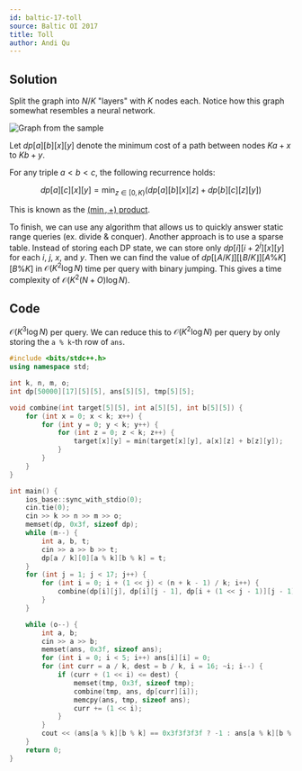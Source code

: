 ```yaml
---
id: baltic-17-toll
source: Baltic OI 2017
title: Toll
author: Andi Qu
---
```


## Solution

Split the graph into $N / K$ "layers" with $K$ nodes each. Notice how this graph somewhat resembles a neural network.

![Graph from the sample](<Baltic 17-toll/graph.png>)

Let $dp[a][b][x][y]$ denote the minimum cost of a path between nodes $Ka + x$ to $Kb + y$.

For any triple $a < b < c$, the following recurrence holds:

$$
dp[a][c][x][y] = \min_{z \in [0, K)} (dp[a][b][x][z] + dp[b][c][z][y])
$$

This is known as the [$(\min,+)$ product](https://en.wikipedia.org/wiki/Min-plus_matrix_multiplication).

To finish, we can use any algorithm that allows us to quickly answer static range queries (ex. divide & conquer). Another approach is to use a sparse table. Instead of storing each DP state, we can store only $dp[i][i + 2^j][x][y]$ for each $i$, $j$, $x$, and $y$. Then we can find the value of $dp[\lfloor A / K \rfloor][\lfloor B / K \rfloor][A \% K][B \% K]$ in $\mathcal{O}(K^2 \log N)$ time per query with binary jumping. This gives a time complexity of $\mathcal{O}(K^2(N+O)\log N)$.

## Code

$\mathcal{O}(K^3 \log N)$ per query. We can reduce this to $\mathcal{O}(K^2 \log N)$ per query by only storing the `a % k`-th row of `ans`.

```cpp
#include <bits/stdc++.h>
using namespace std;

int k, n, m, o;
int dp[50000][17][5][5], ans[5][5], tmp[5][5];

void combine(int target[5][5], int a[5][5], int b[5][5]) {
	for (int x = 0; x < k; x++) {
		for (int y = 0; y < k; y++) {
			for (int z = 0; z < k; z++) {
				target[x][y] = min(target[x][y], a[x][z] + b[z][y]);
			}
		}
	}
}

int main() {
	ios_base::sync_with_stdio(0);
	cin.tie(0);
	cin >> k >> n >> m >> o;
	memset(dp, 0x3f, sizeof dp);
	while (m--) {
		int a, b, t;
		cin >> a >> b >> t;
		dp[a / k][0][a % k][b % k] = t;
	}
	for (int j = 1; j < 17; j++) {
		for (int i = 0; i + (1 << j) < (n + k - 1) / k; i++) {
			combine(dp[i][j], dp[i][j - 1], dp[i + (1 << j - 1)][j - 1]);
		}
	}

	while (o--) {
		int a, b;
		cin >> a >> b;
		memset(ans, 0x3f, sizeof ans);
		for (int i = 0; i < 5; i++) ans[i][i] = 0;
		for (int curr = a / k, dest = b / k, i = 16; ~i; i--) {
			if (curr + (1 << i) <= dest) {
				memset(tmp, 0x3f, sizeof tmp);
				combine(tmp, ans, dp[curr][i]);
				memcpy(ans, tmp, sizeof ans);
				curr += (1 << i);
			}
		}
		cout << (ans[a % k][b % k] == 0x3f3f3f3f ? -1 : ans[a % k][b % k]) << '\n';
	}
	return 0;
}
```

